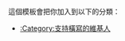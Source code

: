 {{Userbox
  |border-c = #000000
  |border-s = 1
  |id-c     = #ffff99
  |id-s     = 12
  |id-fc    = #000000
  |info-c   = #ffffff
  |info-s   = 10
  |info-fc  = #000000
  |id       = 橫寫</br>萬歲
  |info     = 這位用戶支持漢字'''[[縱書與橫書|橫寫]]'''。
  |usercategory=支持橫寫的維基人
}}

<noinclude>
<p style="clear: both; padding-top: 2em">
這個模板會把你加入到以下的分類：
*[[:Category:支持橫寫的維基人]]
</p>
</noinclude>